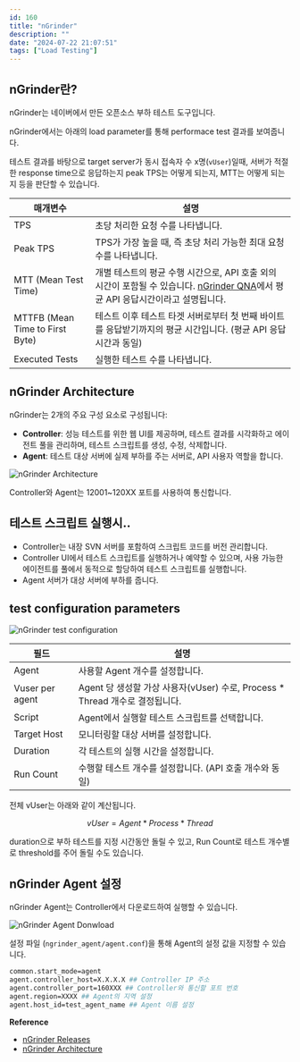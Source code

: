 ```yaml
---
id: 160
title: "nGrinder"
description: ""
date: "2024-07-22 21:07:51"
tags: ["Load Testing"]
---
```

## nGrinder란? 

nGrinder는 네이버에서 만든 오픈소스 부하 테스트 도구입니다.

nGrinder에서는 아래의 load parameter를 통해 performace test 결과를 보여줍니다. 

테스트 결과를 바탕으로 target server가 동시 접속자 수 x명(`vUser`)일때, 서버가 적절한 response time으로 응답하는지 peak TPS는 어떻게 되는지, MTT는 어떻게 되는지 등을 판단할 수 있습니다. 


| 매개변수               | 설명                                                                                      |
|-----------------------|-------------------------------------------------------------------------------------------|
| TPS                   | 초당 처리한 요청 수를 나타냅니다.                                                          |
| Peak TPS              | TPS가 가장 높을 때, 즉 초당 처리 가능한 최대 요청 수를 나타냅니다.                            |
| MTT (Mean Test Time)  | 개별 테스트의 평균 수행 시간으로, API 호출 외의 시간이 포함될 수 있습니다. [nGrinder QNA](http://ngrinder.373.s1.nabble.com/ngrinder-user-kr-vuer-증가와-MTT에-대한-문의-td1127.html)에서 평균 API 응답시간이라고 설명됩니다. |
| MTTFB (Mean Time to First Byte) | 테스트 이후 테스트 타겟 서버로부터 첫 번째 바이트를 응답받기까지의 평균 시간입니다. (평균 API 응답시간과 동일) |
| Executed Tests        | 실행한 테스트 수를 나타냅니다.                                                             |


## nGrinder Architecture

nGrinder는 2개의 주요 구성 요소로 구성됩니다:

- **Controller**: 성능 테스트를 위한 웹 UI를 제공하며, 테스트 결과를 시각화하고 에이전트 풀을 관리하며, 테스트 스크립트를 생성, 수정, 삭제합니다.
- **Agent**: 테스트 대상 서버에 실제 부하를 주는 서버로, API 사용자 역할을 합니다.

![nGrinder Architecture](/images/nGrinder-01.png)

Controller와 Agent는 12001~120XX 포트를 사용하여 통신합니다.



## 테스트 스크립트 실행시..

- Controller는 내장 SVN 서버를 포함하여 스크립트 코드를 버전 관리합니다.
- Controller UI에서 테스트 스크립트를 실행하거나 예약할 수 있으며, 사용 가능한 에이전트를 풀에서 동적으로 할당하여 테스트 스크립트를 실행합니다.
- Agent 서버가 대상 서버에 부하를 줍니다.


## test configuration parameters

![nGrinder test configuration](/images/nGrinder-03.png)

| 필드            | 설명                                                        |
|-----------------|-------------------------------------------------------------|
| Agent           | 사용할 Agent 개수를 설정합니다.                                |
| Vuser per agent | Agent 당 생성할 가상 사용자(vUser) 수로, Process * Thread 개수로 결정됩니다. |
| Script          | Agent에서 실행할 테스트 스크립트를 선택합니다.                    |
| Target Host     | 모니터링할 대상 서버를 설정합니다.                               |
| Duration        | 각 테스트의 실행 시간을 설정합니다.                              |
| Run Count       | 수행할 테스트 개수를 설정합니다. (API 호출 개수와 동일)               |

전체 vUser는 아래와 같이 계산됩니다.

```math
vUser = Agent * Process * Thread
```

duration으로 부하 테스트를 지정 시간동안 돌릴 수 있고, Run Count로 테스트 개수별로 threshold를 주어 돌릴 수도 있습니다.


## nGrinder Agent 설정

nGrinder Agent는 Controller에서 다운로드하여 실행할 수 있습니다. 


![nGrinder Agent Donwload](/images/nGrinder-02.png)

설정 파일 (`ngrinder_agent/agent.conf`)을 통해 Agent의 설정 값을 지정할 수 있습니다.

```bash
common.start_mode=agent
agent.controller_host=X.X.X.X ## Controller IP 주소
agent.controller_port=160XXX ## Controller와 통신할 포트 번호
agent.region=XXXX ## Agent의 지역 설정
agent.host_id=test_agent_name ## Agent 이름 설정
```

**Reference**

- [nGrinder Releases](https://github.com/naver/ngrinder/releases)
- [nGrinder Architecture](https://github.com/naver/ngrinder/wiki/Architecture)
